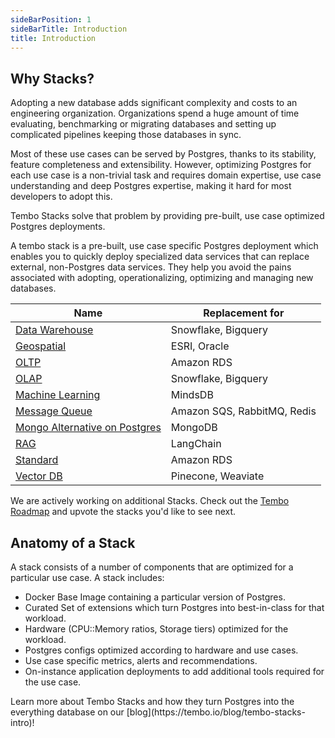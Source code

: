 ```yaml
---
sideBarPosition: 1
sideBarTitle: Introduction
title: Introduction
---
```



## Why Stacks?

Adopting a new database adds significant complexity and costs to an engineering organization. Organizations spend a huge amount of time evaluating, benchmarking or migrating databases and setting up complicated pipelines keeping those databases in sync.

Most of these use cases can be served by Postgres, thanks to its stability, feature completeness and extensibility. However, optimizing Postgres for each use case is a non-trivial task and requires domain expertise, use case understanding and deep Postgres expertise, making it hard for most developers to adopt this.

Tembo Stacks solve that problem by providing pre-built, use case optimized Postgres deployments.

A tembo stack is a pre-built, use case specific Postgres deployment which enables you to quickly deploy specialized data services that can replace external, non-Postgres data services. They help you avoid the pains associated with adopting, operationalizing, optimizing and managing new databases.

| Name                                                  | Replacement for             |
| ----------------------------------------------------- | --------------------------- |
| [Data Warehouse](datawarehouse.md)                    | Snowflake, Bigquery         |
| [Geospatial](geospatial.md)                           | ESRI, Oracle                |
| [OLTP](oltp.md)                                       | Amazon RDS                  |
| [OLAP](olap.md)                                       | Snowflake, Bigquery         |
| [Machine Learning](machine-learning.md)               | MindsDB                     |
| [Message Queue](message-queue.md)                     | Amazon SQS, RabbitMQ, Redis |
| [Mongo Alternative on Postgres](mongo-alternative.md) | MongoDB                     |
| [RAG](rag.md)                                         | LangChain                   |
| [Standard](standard.md)                               | Amazon RDS                  |
| [Vector DB](vector-db.md)                             | Pinecone, Weaviate          |

We are actively working on additional Stacks. Check out the [Tembo Roadmap](https://roadmap.tembo.io/roadmap) and upvote the stacks you'd like to see next.

## Anatomy of a Stack

A stack consists of a number of components that are optimized for a particular use case. A stack includes:

-   Docker Base Image containing a particular version of Postgres.
-   Curated Set of extensions which turn Postgres into best-in-class for that workload.
-   Hardware (CPU::Memory ratios, Storage tiers) optimized for the workload.
-   Postgres configs optimized according to hardware and use cases.
-   Use case specific metrics, alerts and recommendations.
-   On-instance application deployments to add additional tools required for the use case.

<Callout variant='info'>
	Learn more about Tembo Stacks and how they turn Postgres into the everything
	database on our [blog](https://tembo.io/blog/tembo-stacks-intro)!
</Callout>
